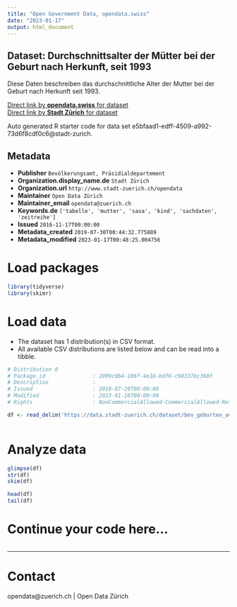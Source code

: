 ```yaml
---
title: "Open Government Data, opendata.swiss"
date: "2023-01-17"
output: html_document
---
```


## Dataset: Durchschnittsalter der Mütter bei der Geburt nach Herkunft, seit 1993

Diese Daten beschreiben das durchschnittliche Alter der Mutter bei der Geburt nach Herkunft seit 1993.

[Direct link by **opendata.swiss** for dataset](https://opendata.swiss/de/dataset/durchschnittsalter-der-mutter-bei-der-geburt-nach-herkunft-seit-19931)<br>
[Direct link by **Stadt Zürich** for dataset](https://data.stadt-zuerich.ch/dataset/bev_geburten_avg-alter-mutter_herkunft_od4070)

Auto generated R starter code for data set e5bfaad1-edff-4509-a992-73d6f8cdf0c6@stadt-zurich.

## Metadata

- **Publisher** `Bevölkerungsamt, Präsidialdepartement`
- **Organization.display_name.de** `Stadt Zürich`
- **Organization.url** `http://www.stadt-zuerich.ch/opendata`
- **Maintainer** `Open Data Zürich`
- **Maintainer_email** `opendata@zuerich.ch`
- **Keywords.de** `['tabelle', 'mutter', 'sasa', 'kind', 'sachdaten', 'zeitreihe']`
- **Issued** `2016-11-17T00:00:00`
- **Metadata_created** `2019-07-30T00:44:32.775889`
- **Metadata_modified** `2023-01-17T00:48:25.004756`


# Load packages

```r

library(tidyverse)
library(skimr)

```

# Load data

-   The dataset has 1 distribution(s) in CSV format.
-   All available CSV distributions are listed below and can be read into a tibble.

```r

# Distribution 0
# Package_id               : 2099c0b4-106f-4e16-bdf6-c90337bc360f
# Description              : 
# Issued                   : 2019-07-29T00:00:00
# Modified                 : 2023-01-16T00:00:00
# Rights                   : NonCommercialAllowed-CommercialAllowed-ReferenceNotRequired

df <- read_delim('https://data.stadt-zuerich.ch/dataset/bev_geburten_avg-alter-mutter_herkunft_od4070/download/BEV407OD4070.csv')



```

# Analyze data

```r

glimpse(df)
str(df)
skim(df)

head(df)
tail(df)

```

# Continue your code here...

```r

```

------------------------------------------------------------------------

# Contact

opendata@zuerich.ch | Open Data Zürich

